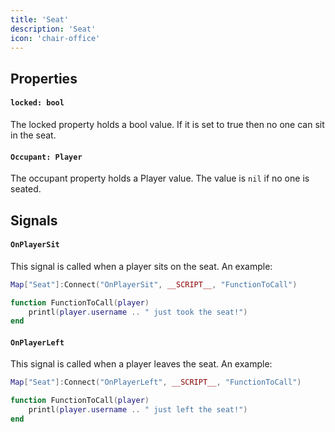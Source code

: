 ```yaml
---
title: 'Seat'
description: 'Seat'
icon: 'chair-office'
---
```


## Properties
#### `locked: bool`
The locked property holds a bool value. If it is set to true then no one can sit in the seat.

#### `Occupant: Player`
The occupant property holds a Player value. The value is `nil` if no one is seated. 

## Signals
#### `OnPlayerSit`
This signal is called when a player sits on the seat. An example:
```lua
Map["Seat"]:Connect("OnPlayerSit", __SCRIPT__, "FunctionToCall")

function FunctionToCall(player) 
    printl(player.username .. " just took the seat!")
end
```

#### `OnPlayerLeft`
This signal is called when a player leaves the seat. An example:
```lua
Map["Seat"]:Connect("OnPlayerLeft", __SCRIPT__, "FunctionToCall")

function FunctionToCall(player) 
    printl(player.username .. " just left the seat!")
end
```